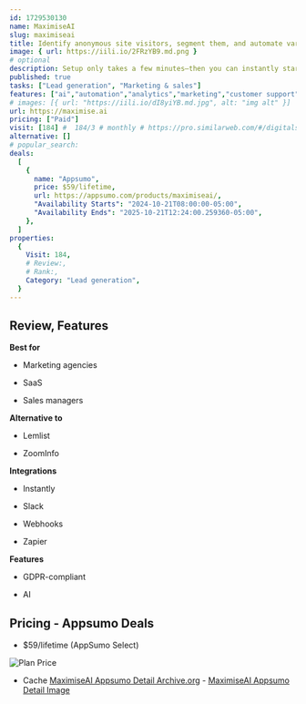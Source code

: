 ```yaml
---
id: 1729530130
name: MaximiseAI
slug: maximiseai
title: Identify anonymous site visitors, segment them, and automate various campaign triggers
image: { url: https://iili.io/2FRzYB9.md.png }
# optional
description: Setup only takes a few minutes—then you can instantly start identifying anonymous website visitorsCreate custom triggers and actions that pinpoint high-intent prospects for every visitor segment
published: true
tasks: ["Lead generation", "Marketing & sales"]
features: ["ai","automation","analytics","marketing","customer support","collaboration"]
# images: [{ url: "https://iili.io/dI8yiYB.md.jpg", alt: "img alt" }]
url: https://maximise.ai
pricing: ["Paid"]
visit: [184] #  184/3 # monthly # https://pro.similarweb.com/#/digitalsuite/websiteanalysis/home
alternative: []
# popular_search:
deals:
  [
    {
      name: "Appsumo",
      price: $59/lifetime,
      url: https://appsumo.com/products/maximiseai/,
      "Availability Starts": "2024-10-21T08:00:00-05:00",
      "Availability Ends": "2025-10-21T12:24:00.259360-05:00",
    },
  ]
properties:
  {
    Visit: 184,
    # Review:,
    # Rank:,
    Category: "Lead generation",
  }
---
```


## Review, Features

 

**Best for**

- Marketing agencies

- SaaS

- Sales managers

**Alternative to**

- Lemlist

- ZoomInfo

**Integrations**

- Instantly

- Slack

- Webhooks

- Zapier

**Features**

- GDPR-compliant

- AI

## Pricing - Appsumo Deals

- $59/lifetime (AppSumo Select)

<Img src="https://iili.io/2F55lSt.png" alt="Plan Price" />

- Cache [MaximiseAI Appsumo Detail Archive.org](https://web.archive.org/web/*/https://appsumo.com/products/maximiseai/) - [MaximiseAI Appsumo Detail Image](https://iili.io/2F57cLx.png)
